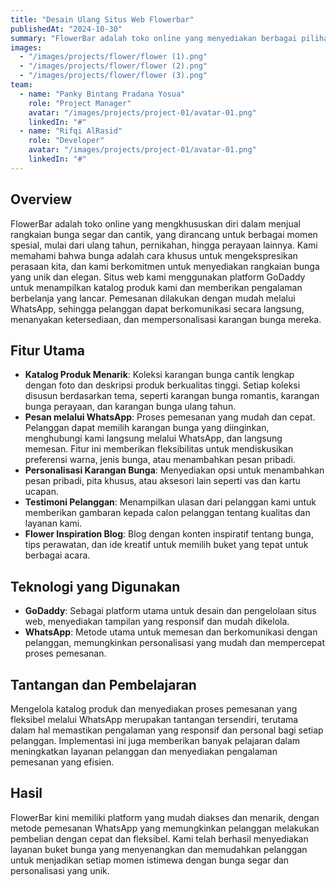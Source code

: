 ```yaml
---
title: "Desain Ulang Situs Web Flowerbar"
publishedAt: "2024-10-30"
summary: "FlowerBar adalah toko online yang menyediakan berbagai pilihan rangkaian bunga segar untuk berbagai acara spesial. Dengan berbagai desain dan layanan pemesanan mudah melalui WhatsApp, kami hadir untuk membuat momen Anda lebih berkesan."
images:
  - "/images/projects/flower/flower (1).png"
  - "/images/projects/flower/flower (2).png"
  - "/images/projects/flower/flower (3).png"
team:
  - name: "Panky Bintang Pradana Yosua"
    role: "Project Manager"
    avatar: "/images/projects/project-01/avatar-01.png"
    linkedIn: "#"
  - name: "Rifqi AlRasid"
    role: "Developer"
    avatar: "/images/projects/project-01/avatar-01.png"
    linkedIn: "#"
---
```


## Overview

FlowerBar adalah toko online yang mengkhususkan diri dalam menjual rangkaian bunga segar dan cantik, yang dirancang untuk berbagai momen spesial, mulai dari ulang tahun, pernikahan, hingga perayaan lainnya. Kami memahami bahwa bunga adalah cara khusus untuk mengekspresikan perasaan kita, dan kami berkomitmen untuk menyediakan rangkaian bunga yang unik dan elegan. Situs web kami menggunakan platform GoDaddy untuk menampilkan katalog produk kami dan memberikan pengalaman berbelanja yang lancar. Pemesanan dilakukan dengan mudah melalui WhatsApp, sehingga pelanggan dapat berkomunikasi secara langsung, menanyakan ketersediaan, dan mempersonalisasi karangan bunga mereka.

## Fitur Utama

- **Katalog Produk Menarik**: Koleksi karangan bunga cantik lengkap dengan foto dan deskripsi produk berkualitas tinggi. Setiap koleksi disusun berdasarkan tema, seperti karangan bunga romantis, karangan bunga perayaan, dan karangan bunga ulang tahun.
- **Pesan melalui WhatsApp**: Proses pemesanan yang mudah dan cepat. Pelanggan dapat memilih karangan bunga yang diinginkan, menghubungi kami langsung melalui WhatsApp, dan langsung memesan. Fitur ini memberikan fleksibilitas untuk mendiskusikan preferensi warna, jenis bunga, atau menambahkan pesan pribadi.
- **Personalisasi Karangan Bunga**: Menyediakan opsi untuk menambahkan pesan pribadi, pita khusus, atau aksesori lain seperti vas dan kartu ucapan.
- **Testimoni Pelanggan**: Menampilkan ulasan dari pelanggan kami untuk memberikan gambaran kepada calon pelanggan tentang kualitas dan layanan kami.
- **Flower Inspiration Blog**: Blog dengan konten inspiratif tentang bunga, tips perawatan, dan ide kreatif untuk memilih buket yang tepat untuk berbagai acara.

## Teknologi yang Digunakan

- **GoDaddy**: Sebagai platform utama untuk desain dan pengelolaan situs web, menyediakan tampilan yang responsif dan mudah dikelola.
- **WhatsApp**: Metode utama untuk memesan dan berkomunikasi dengan pelanggan, memungkinkan personalisasi yang mudah dan mempercepat proses pemesanan.

## Tantangan dan Pembelajaran

Mengelola katalog produk dan menyediakan proses pemesanan yang fleksibel melalui WhatsApp merupakan tantangan tersendiri, terutama dalam hal memastikan pengalaman yang responsif dan personal bagi setiap pelanggan. Implementasi ini juga memberikan banyak pelajaran dalam meningkatkan layanan pelanggan dan menyediakan pengalaman pemesanan yang efisien.

## Hasil

FlowerBar kini memiliki platform yang mudah diakses dan menarik, dengan metode pemesanan WhatsApp yang memungkinkan pelanggan melakukan pembelian dengan cepat dan fleksibel. Kami telah berhasil menyediakan layanan buket bunga yang menyenangkan dan memudahkan pelanggan untuk menjadikan setiap momen istimewa dengan bunga segar dan personalisasi yang unik.
